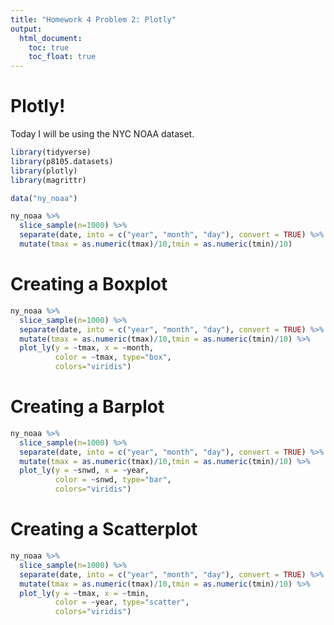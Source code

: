 ```yaml
---
title: "Homework 4 Problem 2: Plotly"
output: 
  html_document:
    toc: true
    toc_float: true
---
```


# Plotly!

Today I will be using the NYC NOAA dataset.

```r
library(tidyverse)
library(p8105.datasets)
library(plotly)
library(magrittr)
```

```r
data("ny_noaa")

ny_noaa %>% 
  slice_sample(n=1000) %>%
  separate(date, into = c("year", "month", "day"), convert = TRUE) %>%
  mutate(tmax = as.numeric(tmax)/10,tmin = as.numeric(tmin)/10)
```

# Creating a Boxplot
```r
ny_noaa %>% 
  slice_sample(n=1000) %>%
  separate(date, into = c("year", "month", "day"), convert = TRUE) %>%
  mutate(tmax = as.numeric(tmax)/10,tmin = as.numeric(tmin)/10) %>%
  plot_ly(y = ~tmax, x = ~month, 
          color = ~tmax, type="box", 
          colors="viridis")
```

# Creating a Barplot
```r
ny_noaa %>% 
  slice_sample(n=1000) %>%
  separate(date, into = c("year", "month", "day"), convert = TRUE) %>%
  mutate(tmax = as.numeric(tmax)/10,tmin = as.numeric(tmin)/10) %>%
  plot_ly(y = ~snwd, x = ~year, 
          color = ~snwd, type="bar", 
          colors="viridis")
```

# Creating a Scatterplot
```r
ny_noaa %>% 
  slice_sample(n=1000) %>%
  separate(date, into = c("year", "month", "day"), convert = TRUE) %>%
  mutate(tmax = as.numeric(tmax)/10,tmin = as.numeric(tmin)/10) %>%
  plot_ly(y = ~tmax, x = ~tmin, 
          color = ~year, type="scatter", 
          colors="viridis")
```